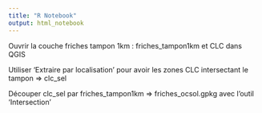 ```yaml
---
title: "R Notebook"
output: html_notebook
---
```


Ouvrir la couche friches tampon 1km : friches_tampon1km et CLC dans QGIS

Utiliser 'Extraire par localisation' pour avoir les zones CLC intersectant le tampon => clc_sel

Découper clc_sel par friches_tampon1km => friches_ocsol.gpkg avec l'outil 'Intersection'